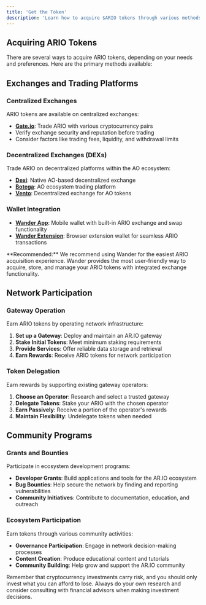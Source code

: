 ```yaml
---
title: 'Get the Token'
description: 'Learn how to acquire $ARIO tokens through various methods including exchanges, swaps, and network participation'
---
```


## Acquiring ARIO Tokens

There are several ways to acquire ARIO tokens, depending on your needs and preferences. Here are the primary methods available:

## Exchanges and Trading Platforms

### Centralized Exchanges
ARIO tokens are available on centralized exchanges:

- **[Gate.io](https://gate.io)**: Trade ARIO with various cryptocurrency pairs
- Verify exchange security and reputation before trading
- Consider factors like trading fees, liquidity, and withdrawal limits

### Decentralized Exchanges (DEXs)
Trade ARIO on decentralized platforms within the AO ecosystem:

- **[Dexi](https://dexi.exchange)**: Native AO-based decentralized exchange
- **[Botega](https://botega.app)**: AO ecosystem trading platform
- **[Vento](https://vento.exchange)**: Decentralized exchange for AO tokens

### Wallet Integration

- **[Wander App](https://wander.app)**: Mobile wallet with built-in ARIO exchange and swap functionality
- **[Wander Extension](https://wander.app)**: Browser extension wallet for seamless ARIO transactions

<Callout type="info">
**Recommended:** We recommend using Wander for the easiest ARIO acquisition experience. Wander provides the most user-friendly way to acquire, store, and manage your ARIO tokens with integrated exchange functionality.
</Callout>

## Network Participation

### Gateway Operation
Earn ARIO tokens by operating network infrastructure:

1. **Set up a Gateway**: Deploy and maintain an AR.IO gateway
2. **Stake Initial Tokens**: Meet minimum staking requirements
3. **Provide Services**: Offer reliable data storage and retrieval
4. **Earn Rewards**: Receive ARIO tokens for network participation

### Token Delegation
Earn rewards by supporting existing gateway operators:

1. **Choose an Operator**: Research and select a trusted gateway
2. **Delegate Tokens**: Stake your ARIO with the chosen operator
3. **Earn Passively**: Receive a portion of the operator's rewards
4. **Maintain Flexibility**: Undelegate tokens when needed

## Community Programs

### Grants and Bounties
Participate in ecosystem development programs:

- **Developer Grants**: Build applications and tools for the AR.IO ecosystem
- **Bug Bounties**: Help secure the network by finding and reporting vulnerabilities
- **Community Initiatives**: Contribute to documentation, education, and outreach

### Ecosystem Participation
Earn tokens through various community activities:

- **Governance Participation**: Engage in network decision-making processes
- **Content Creation**: Produce educational content and tutorials
- **Community Building**: Help grow and support the AR.IO community

Remember that cryptocurrency investments carry risk, and you should only invest what you can afford to lose. Always do your own research and consider consulting with financial advisors when making investment decisions.
